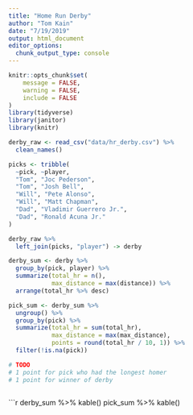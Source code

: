 ```yaml
---
title: "Home Run Derby"
author: "Tom Kain"
date: "7/19/2019"
output: html_document
editor_options: 
  chunk_output_type: console
---
```


```r
knitr::opts_chunk$set(
	message = FALSE,
	warning = FALSE,
	include = FALSE
)
library(tidyverse)
library(janitor)
library(knitr)
```

```r
derby_raw <- read_csv("data/hr_derby.csv") %>% 
  clean_names()

picks <- tribble(
  ~pick, ~player,
  "Tom", "Joc Pederson",
  "Tom", "Josh Bell",
  "Will", "Pete Alonso",
  "Will", "Matt Chapman",
  "Dad", "Vladimir Guerrero Jr.",
  "Dad", "Ronald Acuna Jr."
)

derby_raw %>% 
  left_join(picks, "player") -> derby

derby_sum <- derby %>% 
  group_by(pick, player) %>% 
  summarize(total_hr = n(),
            max_distance = max(distance)) %>% 
  arrange(total_hr %>% desc)

pick_sum <- derby_sum %>% 
  ungroup() %>% 
  group_by(pick) %>% 
  summarize(total_hr = sum(total_hr),
            max_distance = max(max_distance),
            points = round(total_hr / 10, 1)) %>% 
  filter(!is.na(pick))
```

```r
# TODO
# 1 point for pick who had the longest homer
# 1 point for winner of derby



```

```r
derby_sum %>% kable()
pick_sum %>% kable()